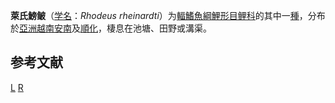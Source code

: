 {{Speciesbox 
| genus = Rhodeus
| species = rheinardti
| status = NE
| status_system = IUCN3.1
| authority = [[Tirant|Tirant]], 1883
| synonyms = *''Danio rheinardti''<br /><small>Tirant, 1883</small>
}}

'''萊氏鰟鲏'''（[[学名|学名]]：''Rhodeus rheinardti''）为[[輻鰭魚綱|輻鰭魚綱]][[鯉形目|鯉形目]][[鲤科|鲤科]]的其中一[[種|種]]，分布於[[亞洲|亞洲]][[越南|越南]][[安南保護國|安南]]及[[順化|順化]]，棲息在池塘、田野或溝渠。

== 参考文献 ==
{{reflist}}
{{Taxonbar}}

[[Category:鰟鲏属|L]]
[[Category:1883年描述的魚類|R]]